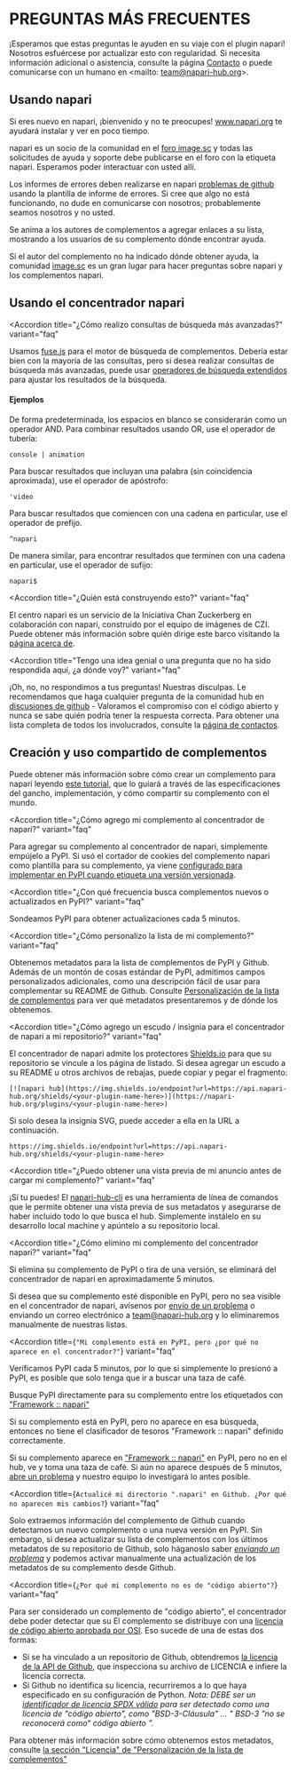 <LayoutMDX toc title="Preguntas frecuentes">

# PREGUNTAS MÁS FRECUENTES

¡Esperamos que estas preguntas le ayuden en su viaje con el plugin napari! Nosotros
esfuércese por actualizar esto con regularidad. Si necesita información adicional o
asistencia, consulte la página [Contacto]({CONTACT}) o puede comunicarse con un humano
en <mailto: team@napari-hub.org>.

## Usando napari

<Accordion title = "¿Cómo empiezo a usar napari?" variant = "faq">

Si eres nuevo en napari, ¡bienvenido y no te preocupes! www.napari.org te ayudará
instalar y ver en poco tiempo.

</Accordion>

<Accordion title = "¿Cómo obtengo ayuda con napari?" variant = "faq">

napari es un socio de la comunidad en el [foro image.sc]({IMAGESC}) y todas las solicitudes de ayuda y soporte
debe publicarse en el foro con la etiqueta napari. Esperamos poder interactuar con usted allí.

Los informes de errores deben realizarse en napari
[problemas de github]({NAPARI_REPO}/issues/new?template=bug_report.md) usando la plantilla de informe de errores.
Si cree que algo no está funcionando, no dude en comunicarse con nosotros; probablemente seamos nosotros y no usted.

</Accordion>

<Accordion title = "¿Cómo obtengo ayuda con un complemento napari?" variant = "faq">

Se anima a los autores de complementos a agregar enlaces a su lista, mostrando a los usuarios de su complemento dónde encontrar ayuda.

Si el autor del complemento no ha indicado dónde obtener ayuda, la comunidad [image.sc](https://forum.image.sc/tag/napari) es un gran lugar para hacer preguntas sobre napari y los complementos napari.

</Accordion>

## Usando el concentrador napari

<Accordion
  title="¿Cómo realizo consultas de búsqueda más avanzadas?"
  variant="faq"
>

Usamos [fuse.js](https://fusejs.io/) para el motor de búsqueda de complementos.
Debería estar bien con la mayoría de las consultas, pero si desea realizar consultas de búsqueda más avanzadas,
puede usar [operadores de búsqueda extendidos](https://fusejs.io/examples.html#extended-search)
para ajustar los resultados de la búsqueda.

#### Ejemplos

De forma predeterminada, los espacios en blanco se considerarán como un operador AND.
Para combinar resultados usando OR, use el operador de tubería:

```
console | animation
```

Para buscar resultados que incluyan una palabra (sin coincidencia aproximada), use el operador de apóstrofo:

```
'video
```

Para buscar resultados que comiencen con una cadena en particular, use el operador de prefijo.

```
^napari
```

De manera similar, para encontrar resultados que terminen con una cadena en particular, use el operador de sufijo:

```
napari$
```

</Accordion>

<Accordion
  title="¿Quién está construyendo esto?"
  variant="faq"
>

El centro napari es un servicio de la Iniciativa Chan Zuckerberg en colaboración con napari,
construido por el equipo de imágenes de CZI. Puede obtener más información sobre quién dirige
este barco visitando la [página acerca de]({ABOUT}).

</Accordion>

<Accordion
  title="Tengo una idea genial o una pregunta que no ha sido respondida aquí, ¿a dónde voy?"
  variant="faq"
>

¡Oh, no, no respondimos a tus preguntas! Nuestras disculpas.
Le recomendamos que haga cualquier pregunta de la comunidad hub en [discusiones de github]({HUB_REPO}/discussions) -
Valoramos el compromiso con el código abierto y nunca se sabe quién podría tener la respuesta correcta.
Para obtener una lista completa de todos los involucrados, consulte la [página de contactos]({CONTACT}).

</Accordion>

## Creación y uso compartido de complementos

<Accordion title="¿Cómo creo un complemento napari?" variant="faq">

Puede obtener más información sobre cómo crear un complemento para napari leyendo
[este tutorial](https://napari.org/plugins/stable/for_plugin_developers.html#plugins-for-plugin-developers),
que lo guiará a través de las especificaciones del gancho, implementación,
y cómo compartir su complemento con el mundo.

</Accordion>

<Accordion
  title="¿Cómo agrego mi complemento al concentrador de napari?"
  variant="faq"
>

Para agregar su complemento al concentrador de napari, simplemente empújelo a PyPI.
Si usó el cortador de cookies del complemento napari como plantilla para su complemento, ya viene
[configurado para implementar en PyPI cuando etiqueta una versión versionada](https://github.com/napari/cookiecutter-napari-plugin#set-up-automatic-deployments).

</Accordion>

<Accordion
  title="¿Con qué frecuencia busca complementos nuevos o actualizados en PyPI?"
  variant="faq"
>

Sondeamos PyPI para obtener actualizaciones cada 5 minutos.

</Accordion>

<Accordion
  title="¿Cómo personalizo la lista de mi complemento?"
  variant="faq"
>

Obtenemos metadatos para la lista de complementos de PyPI y Github.
Además de un montón de cosas estándar de PyPI, admitimos campos personalizados adicionales,
como una descripción fácil de usar para complementar su README de Github.
Consulte [Personalización de la lista de complementos](https://github.com/chanzuckerberg/napari-hub/blob/main/docs/customizing-plugin-listing.md)
para ver qué metadatos presentaremos y de dónde los obtenemos.

</Accordion>

<Accordion
  title="¿Cómo agrego un escudo / insignia para el concentrador de napari a mi repositorio?"
  variant="faq"
>

El concentrador de napari admite los protectores [Shields.io](https://shields.io/) para que su repositorio se vincule a los
página de listado. Si desea agregar un escudo a su README u otros archivos de rebajas,
puede copiar y pegar el fragmento:

```
[![napari hub](https://img.shields.io/endpoint?url=https://api.napari-hub.org/shields/<your-plugin-name-here>)](https://napari-hub.org/plugins/<your-plugin-name-here>)
```

Si solo desea la insignia SVG, puede acceder a ella en la URL a continuación.

```
https://img.shields.io/endpoint?url=https://api.napari-hub.org/shields/<your-plugin-name-here>
```

</Accordion>

<Accordion
  title="¿Puedo obtener una vista previa de mi anuncio antes de cargar mi complemento?"
  variant="faq"
>

¡Sí tu puedes! El [napari-hub-cli](https://github.com/chanzuckerberg/napari-hub-cli)
es una herramienta de línea de comandos que le permite obtener una vista previa de sus metadatos y asegurarse de haber
incluido todo lo que busca el hub. Simplemente instálelo en su desarrollo local
machine y apúntelo a su repositorio local.

</Accordion>

<Accordion
  title="¿Cómo elimino mi complemento del concentrador napari?"
  variant="faq"
>

Si elimina su complemento de PyPI o tira de una versión, se eliminará del concentrador de napari en aproximadamente 5 minutos.

Si desea que su complemento esté disponible en PyPI, pero no sea visible en el concentrador de napari, avísenos por
[envío de un problema](https://github.com/chanzuckerberg/napari-hub/issues/new)
o enviando un correo electrónico a <team@napari-hub.org> y lo eliminaremos manualmente de nuestras listas.

</Accordion>

<Accordion
  title={`"Mi complemento está en PyPI, pero ¿por qué no aparece en el concentrador?"`}
  variant="faq"
>

Verificamos PyPI cada 5 minutos, por lo que si simplemente lo presionó a PyPI, es posible que solo tenga que ir a buscar una taza de café.

Busque PyPI directamente para su complemento entre los etiquetados con ["Framework :: napari"](https://pypi.org/search/?c=Framework+%3A%3A+napari)

Si su complemento está en PyPI, pero no aparece en esa búsqueda, entonces no tiene el clasificador de tesoros "Framework :: napari" definido correctamente.

Si su complemento aparece en ["Framework :: napari"](https://pypi.org/search/?c=Framework+%3A%3A+napari)
en PyPI, pero no en el hub, ve y toma una taza de café.
Si aún no aparece después de 5 minutos, [abre un problema](https://github.com/chanzuckerberg/napari-hub/issues/new?assignees=&labels=bug&template=bug_report.md&title=)
y nuestro equipo lo investigará lo antes posible.

</Accordion>

<Accordion
  title={`Actualicé mi directorio ".napari" en Github. ¿Por qué no aparecen mis cambios?`}
  variant="faq"
>

Solo extraemos información del complemento de Github cuando detectamos un nuevo complemento o una nueva versión en PyPI.
Sin embargo, si desea actualizar su lista de complementos con los últimos metadatos de su repositorio de Github,
solo háganoslo saber [_enviando un problema_](https://github.com/chanzuckerberg/napari-hub/issues/new)
y podemos activar manualmente una actualización de los metadatos de su complemento desde Github.

</Accordion>

<Accordion
  title={`¿Por qué mi complemento no es de "código abierto"?`}
  variant="faq"
>

Para ser considerado un complemento de "código abierto", el concentrador debe poder detectar que su
El complemento se distribuye con una [licencia de código abierto aprobada por OSI](https://opensource.org/licenses).
Eso sucede de una de estas dos formas:

- Si se ha vinculado a un repositorio de Github, obtendremos [la licencia de la API de Github](https://docs.github.com/en/rest/reference/licenses#get-the-license-for-a-repository), que inspecciona su archivo de LICENCIA e infiere la licencia correcta.
- Si Github no identifica su licencia, recurriremos a lo que haya especificado en su configuración de Python. _Nota: DEBE ser un [identificador de licencia SPDX válido](https://spdx.org/licenses/) para ser detectado como una licencia de "código abierto", como "BSD-3-Cláusula" ... " BSD-3 ”no se reconocerá como“ código abierto ”._

Para obtener más información sobre cómo obtenemos estos metadatos, consulte [la sección "Licencia" de "Personalización de la lista de complementos"](https://github.com/chanzuckerberg/napari-hub/blob/main/docs/customizing-plugin-Listing.md#license)

</Accordion>

</LayoutMDX>
